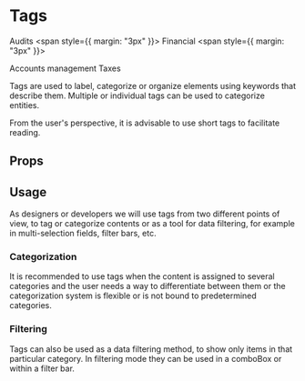 
<Meta title="UX Patterns/Components/Tags" />

# Tags

<Tag size="medium">Audits</Tag>
<span style={{ margin: "3px" }}></span>
<Tag color="blue" iconCls="ds-icon-lab" size="medium">
    Financial
</Tag>
<span style={{ margin: "3px" }}></span>

<Tag color="orange" size="medium">
    Accounts management
</Tag>
<span style={{ margin: "3px" }}></span>

<Tag color="aqua" size="medium">
    Taxes
</Tag>
<div style={{ height: "30px" }}></div>

Tags are used to label, categorize or organize elements using keywords that describe them. Multiple or individual tags can be used to categorize entities.

From the user's perspective, it is advisable to use short tags to facilitate reading.

## Props

<ArgsTable of={Tag} />

## Usage

As designers or developers we will use tags from two different points of view, to tag or categorize contents or as a tool for data filtering, for example in multi-selection fields, filter bars, etc.

### Categorization

It is recommended to use tags when the content is assigned to several categories and the user needs a way to differentiate between them or the categorization system is flexible or is not bound to predetermined categories.

### Filtering

Tags can also be used as a data filtering method, to show only items in that particular category. In filtering mode they can be used in a comboBox or within a filter bar.
